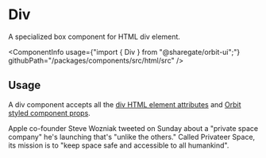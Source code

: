
<Meta
    title="Html elements/Div"
    id="html-div"
/>

# Div

<Tagline>A specialized <Link href="?path=/docs/box--default-story">box</Link> component for HTML div element.</Tagline>

<ComponentInfo
    usage={"import { Div } from \"@sharegate/orbit-ui\";"}
    githubPath="/packages/components/src/html/src"
/>

## Usage

A div component accepts all the [div HTML element attributes](https://developer.mozilla.org/en-US/docs/Web/HTML/Element/div) and [Orbit styled component props](?path=/docs/styling--page).

<Preview>
    <Story name="example">
        <Div color="alias-tertiary">Apple co-founder Steve Wozniak tweeted on Sunday about a "private space company" he's launching that's "unlike the others." Called Privateer Space, its mission is to "keep space safe and accessible to all humankind".</Div>
    </Story>
</Preview>
